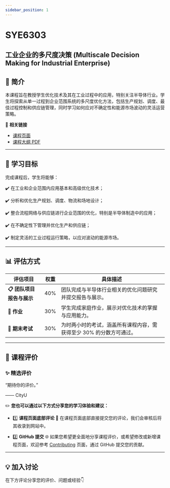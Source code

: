 ```yaml
---
sidebar_position: 1
---
```


# SYE6303
## 工业企业的多尺度决策 (Multiscale Decision Making for Industrial Enterprise)

## **📘 简介**
本课程旨在教授学生优化技术及其在工业过程中的应用，特别关注半导体行业。学生将探索从单一过程到企业范围系统的多尺度优化方法，包括生产规划、调度、最佳过程控制和供应链管理，同时学习如何应对不确定性和能源市场波动的灵活运营策略。

🔗 **相关链接**
- [课程页面](https://www.cityu.edu.hk/catalogue/pg/202425/course/SYE6303.htm)
- [课程大纲 PDF](https://www.cityu.edu.hk/catalogue/pg/202425/course/SYE6303.pdf)

---

## **🎯 学习目标**

完成课程后，学生将能够：

✔️ 在工业和企业范围内应用基本和高级优化技术；

✔️ 分析和优化生产规划、调度、物流和场地设计；

✔️ 整合流程网络与供应链进行企业范围的优化，特别是半导体制造中的应用；

✔️ 在不确定性下管理并优化生产和供应链；

✔️ 制定灵活的工业过程运行策略，以应对波动的能源市场。

---

## **📊 评估方式**

| **评估项目**               | **权重** | **具体描述**                                                                                       |
|---------------------------|---------|---------------------------------------------------------------------------------------------------|
| **📋 团队项目报告与展示**    | 40%      | 团队完成与半导体行业相关的优化问题研究并提交报告与展示。                                                |
| **📂 作业**               | 30%      | 学生完成家庭作业，展示对优化技术的掌握与应用能力。                                                     |
| **📝 期末考试**            | 30%      | 为时两小时的考试，涵盖所有课程内容，需获得至少 30% 的分数方可通过。                                          |

---

## **💬 课程评价**

### ✨ **精选评价**
<div className={commentStyles.commentBox}>
    <p className={commentStyles.commentText}>
        “期待你的评价。”
    </p>
    <p className={commentStyles.commentAuthor}>—— CityU</p>
</div>

✏️ **您也可以通过以下方式分享您的学习体验和建议：**

- 1️⃣ **课程页面底部评论**
💬 在课程页面底部直接提交您的评论，我们会审核后将其收录到网站中。

- 2️⃣ **GitHub 提交**
🌐 如果您希望更全面地分享课程评价，或希望修改或新增课程页面，欢迎参考 [Contributing](/contributing) 页面，通过 GitHub 提交您的贡献。

---

## **💡 加入讨论**

在下方评论分享您的评价、问题或经验👇
<Utterances />